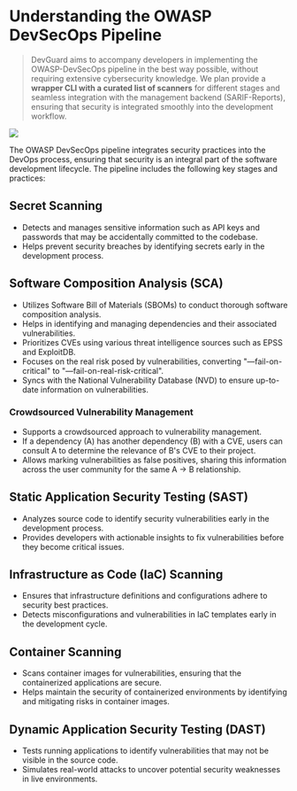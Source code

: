 # Understanding the OWASP DevSecOps Pipeline

> DevGuard aims to accompany developers in implementing the OWASP-DevSecOps pipeline 
  in the best way possible, without requiring extensive cybersecurity knowledge.
  We plan provide a **wrapper CLI with a curated list of scanners** for different stages and
  seamless integration with the management backend (SARIF-Reports), ensuring that security is integrated
  smoothly into the development workflow.


![](../../../assets/pipeline-overview.png)

The OWASP DevSecOps pipeline integrates security practices into the DevOps process, ensuring that security is an integral part of the software development lifecycle. The pipeline includes the following key stages and practices:

## Secret Scanning

- Detects and manages sensitive information such as API keys and passwords that may be accidentally committed to the codebase.
- Helps prevent security breaches by identifying secrets early in the development process.

## Software Composition Analysis (SCA)

- Utilizes Software Bill of Materials (SBOMs) to conduct thorough software composition analysis.
- Helps in identifying and managing dependencies and their associated vulnerabilities.
- Prioritizes CVEs using various threat intelligence sources such as EPSS and ExploitDB.
- Focuses on the real risk posed by vulnerabilities, converting "—fail-on-critical" to "—fail-on-real-risk-critical".
- Syncs with the National Vulnerability Database (NVD) to ensure up-to-date information on vulnerabilities.

### Crowdsourced Vulnerability Management

- Supports a crowdsourced approach to vulnerability management.
- If a dependency (A) has another dependency (B) with a CVE, users can consult A to determine the relevance of B's CVE to their project.
- Allows marking vulnerabilities as false positives, sharing this information across the user community for the same A -> B relationship.

## Static Application Security Testing (SAST)

- Analyzes source code to identify security vulnerabilities early in the development process.
- Provides developers with actionable insights to fix vulnerabilities before they become critical issues.


## Infrastructure as Code (IaC) Scanning

- Ensures that infrastructure definitions and configurations adhere to security best practices.
- Detects misconfigurations and vulnerabilities in IaC templates early in the development cycle.

## Container Scanning

- Scans container images for vulnerabilities, ensuring that the containerized applications are secure.
- Helps maintain the security of containerized environments by identifying and mitigating risks in container images.

## Dynamic Application Security Testing (DAST)

- Tests running applications to identify vulnerabilities that may not be visible in the source code.
- Simulates real-world attacks to uncover potential security weaknesses in live environments.

